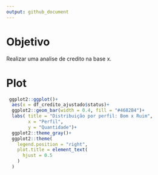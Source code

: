 ```yaml
---
output: github_document
---
```


# Objetivo


Realizar uma analise de credito na base x. 


# Plot
````r

 ggplot2::ggplot()+
  aes(x = df_credito_ajustado$status)+
  ggplot2::geom_bar(width = 0.4, fill = "#4682B4")+
  labs( title = "Distribuição por perfil: Bom x Ruim",
        x = "Perfil",
        y = "Quantidade")+
  ggplot2::theme_gray()+
  ggplot2::theme(
    legend.position = "right",
    plot.title = element_text(
      hjust = 0.5
    )
  )


````
